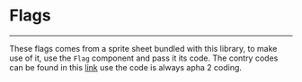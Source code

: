 


<Meta title="toolbox-ui/Misc" component={Flags} />

# Flags
<hr />

These flags comes from a sprite sheet bundled with this library, to make use of it, use the
`Flag` component and pass it its code. The contry codes can be found in this [link](https://www.nationsonline.org/oneworld/country_code_list.htm) use
the code is always apha 2 coding.

<Props of={Flags} />

<Preview>
  <Story name="Flags">
    <FlagMatrix />
  </Story>
</Preview>

